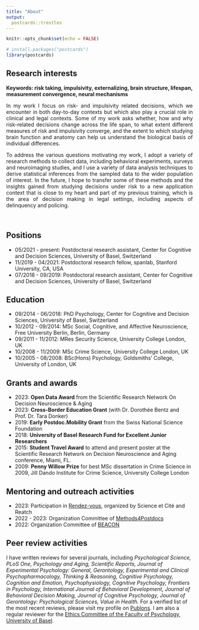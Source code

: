 ```yaml
---
title: "About"
output:
  postcards::trestles
---
```


```r
knitr::opts_chunk$set(echo = FALSE)

# install.packages("postcards")
library(postcards)
```

## Research interests 

**Keywords: risk taking, impulsivity, externalizing, brain structure, lifespan, measurement convergence, neural mechanisms**

<p style="text-align:justify;">In my work I focus on risk- and impulsivity related decisions, which we encounter in both day-to-day contexts but which also play a crucial role in clinical and legal contexts. Some of my work asks whether, how and why risk-related decisions change across the life span, to what extent different measures of risk and impulsivity converge, and the extent to which studying brain function and anatomy can help us understand the biological basis of individual differences. </p>

<p style="text-align:justify;">To address the various questions motivating my work, I adopt a variety of research methods to collect data, including behavioral experiments, surveys and neuroimaging studies, and I use a variety of data analysis techniques to derive statistical inferences from the sampled data to the wider population of interest. In the future, I hope to transfer some of these methods and the insights gained from studying decisions under risk to a new application context that is close to my heart and part of my previous training, which is the area of decision making in legal settings, including aspects of delinquency and policing.</p>\


## Positions
* 05/2021 - present: Postdoctoral research assistant, Center for Cognitive and Decision Sciences, University of Basel, Switzerland
* 11/2019 - 04/2021: Postdoctoral research fellow, spanlab, Stanford University, CA, USA
* 07/2018 - 09/2019: Postdoctoral research assistant, Center for Cognitive and Decision Sciences, University of Basel, Switzerland\


## Education 
* 09/2014 - 06/2018: PhD Psychology, Center for Cognitive and Decision Sciences, University of Basel, Switzerland
* 10/2012 - 09/2014: MSc Social, Cognitive, and Affective Neuroscience, Free University Berlin, Berlin, Germany
* 09/2011 - 11/2012: MRes Security Science, University College London, UK
* 10/2008 - 11/2009: MSc Crime Science, University College London, UK
* 10/2005 - 08/2008: BSc(Hons) Psychology, Goldsmiths' College, University of London, UK\


## Grants and awards
* 2023: **Open Data Award** from the Scientific Research Network On Decision Neuroscience & Aging
* 2023: **Cross-Border Education Grant** (with Dr. Dorothée Bentz and Prof. Dr. Tara Donker)
* 2019: **Early Postdoc.Mobility Grant** from the Swiss National Science Foundation
* 2018: **University of Basel Research Fund for Excellent Junior Researchers**
* 2015: **Student Travel Award** to attend and present poster at the Scientific Research Network on Decision Neuroscience and Aging conference, Miami, FL.
* 2009: **Penny Willow Prize** for best MSc dissertation in Crime Science in 2009, Jill Dando Institute for Crime Science, University College London\


## Mentoring and outreach activities
* 2023: Participation in [Rendez-vous](https://www.rendez-vous-science.ch/forschende), organized by Science et Cité and Reatch 
* 2022 - 2023: Organization Committee of [Methods4Postdocs](https://psychologie.unibas.ch/de/methods-training-for-postdocs/)
* 2022: Organization Committee of [BEACON](https://psychologie.unibas.ch/de/beacon/)\


## Peer review activities
I have written reviews for several journals, including _Psychological Science, PLoS One, Psychology and Aging, Scientific Reports, Journal of Experimental Psychology: General, Gerontology, Experimental and Clinical Psychopharmacology, Thinking & Reasoning, Cognitive Psychology, Cognition and Emotion, Psychophysiology, Cognitive Psychology, Frontiers in Psychology, International Journal of Behavioral Development, Journal of Behavioral Decision Making, Journal of Cognitive Psychology, Journal of Gerontology: Psychological Sciences, Value in Health._ For a verified list of the most recent reviews, please visit my profile on [Publons](https://publons.com/researcher/4347373/loreen-tisdall/). I am also a regular reviewer for the [Ethics Committee of the Faculty of Psychology, University of Basel](https://psychologie.unibas.ch/en/research/research-groups/department-of-psychology-ethics-committee/).  

